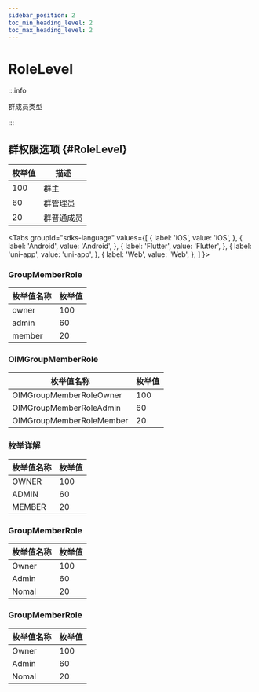 ```yaml
---
sidebar_position: 2
toc_min_heading_level: 2
toc_max_heading_level: 2
---
```


# RoleLevel

:::info

群成员类型

:::

## 群权限选项 {#RoleLevel}

| 枚举值 | 描述     |
| ------ | -------- |
| 100    | 群主     |
| 60     | 群管理员 |
| 20     | 群普通成员 |

<Tabs
groupId="sdks-language"
values={[
{ label: 'iOS', value: 'iOS', },
{ label: 'Android', value: 'Android', },
{ label: 'Flutter', value: 'Flutter', },
{ label: 'uni-app', value: 'uni-app', },
{ label: 'Web', value: 'Web', },
]
}>

<TabItem value="Flutter">

### GroupMemberRole

| 枚举值名称 | 枚举值 |
| ---------- | ------ |
| owner      | 100    |
| admin      | 60     |
| member     | 20     |

</TabItem>

<TabItem value="iOS">

### OIMGroupMemberRole

| 枚举值名称               | 枚举值 |
| ------------------------ | ------ |
| OIMGroupMemberRoleOwner  | 100    |
| OIMGroupMemberRoleAdmin  | 60     |
| OIMGroupMemberRoleMember | 20     |

</TabItem>

<TabItem value="Android">

### 枚举详解

| 枚举值名称 | 枚举值 |
| ---------- | ------ |
| OWNER      | 100    |
| ADMIN      | 60     |
| MEMBER     | 20     |


</TabItem>

<TabItem value="Web">

### GroupMemberRole

| 枚举值名称 | 枚举值 |
| ---------- | ------ |
| Owner      | 100    |
| Admin      | 60     |
| Nomal      | 20     |

</TabItem>

<TabItem value="uni-app">

### GroupMemberRole

| 枚举值名称 | 枚举值 |
| ---------- | ------ |
| Owner      | 100    |
| Admin      | 60     |
| Nomal      | 20     |

</TabItem>

</Tabs>
